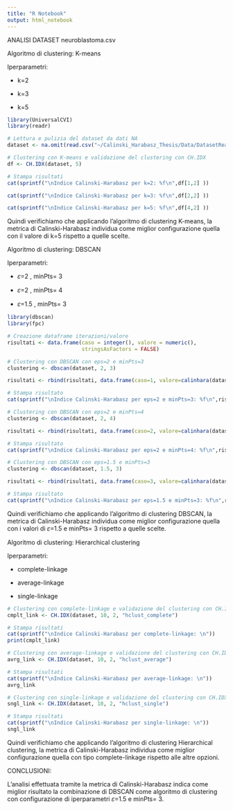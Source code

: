 ```yaml
---
title: "R Notebook"
output: html_notebook
---
```


ANALISI DATASET neuroblastoma.csv

Algoritmo di clustering: K-means

Iperparametri:

-   k=2

-   k=3

-   k=5

```r
library(UniversalCVI)
library(readr)

# Lettura e pulizia del dataset da dati NA
dataset <- na.omit(read.csv("~/Calinski_Harabasz_Thesis/Data/DatasetReali/10_7717_peerj_5665_dataYM2018_neuroblastoma.csv"))

# Clustering con K-means e validazione del clustering con CH.IDX
df <- CH.IDX(dataset, 5)

# Stampa risultati
cat(sprintf("\nIndice Calinski-Harabasz per k=2: %f\n",df[1,2] ))

cat(sprintf("\nIndice Calinski-Harabasz per k=3: %f\n",df[2,2] ))

cat(sprintf("\nIndice Calinski-Harabasz per k=5: %f\n",df[4,2] ))

```

Quindi verifichiamo che applicando l'algoritmo di clustering K-means, la metrica di Calinski-Harabasz individua come miglior configurazione quella con il valore di k=5 rispetto a quelle scelte.

Algoritmo di clustering: DBSCAN

Iperparametri:

-   𝜀=2 , minPts= 3

-   𝜀=2 , minPts= 4

-   𝜀=1.5 , minPts= 3

```r
library(dbscan)
library(fpc)

# Creazione dataframe iterazioni/valore
risultati <- data.frame(caso = integer(), valore = numeric(),
                        stringsAsFactors = FALSE)

# Clustering con DBSCAN con eps=2 e minPts=3
clustering <- dbscan(dataset, 2, 3)

risultati <- rbind(risultati, data.frame(caso=1, valore=calinhara(dataset, clustering$cluster)))

# Stampa risultato
cat(sprintf("\nIndice Calinski-Harabasz per eps=2 e minPts=3: %f\n",risultati[1,2] ))

# Clustering con DBSCAN con eps=2 e minPts=4
clustering <- dbscan(dataset, 2, 4)

risultati <- rbind(risultati, data.frame(caso=2, valore=calinhara(dataset, clustering$cluster)))

# Stampa risultato
cat(sprintf("\nIndice Calinski-Harabasz per eps=2 e minPts=4: %f\n",risultati[2,2] ))

# Clustering con DBSCAN con eps=1.5 e minPts=3
clustering <- dbscan(dataset, 1.5, 3)

risultati <- rbind(risultati, data.frame(caso=3, valore=calinhara(dataset, clustering$cluster)))

# Stampa risultato
cat(sprintf("\nIndice Calinski-Harabasz per eps=1.5 e minPts=3: %f\n",risultati[3,2] ))

```

Quindi verifichiamo che applicando l'algoritmo di clustering DBSCAN, la metrica di Calinski-Harabasz individua come miglior configurazione quella con i valori di 𝜀=1.5 e minPts= 3 rispetto a quelle scelte.

Algoritmo di clustering: Hierarchical clustering

Iperparametri:

-   complete-linkage

-   average-linkage

-   single-linkage

```r

# Clustering con complete-linkage e validazione del clustering con CH.IDX
cmplt_link <- CH.IDX(dataset, 10, 2, "hclust_complete")

# Stampa risultati
cat(sprintf("\nIndice Calinski-Harabasz per complete-linkage: \n"))
print(cmplt_link)

# Clustering con average-linkage e validazione del clustering con CH.IDX
avrg_link <- CH.IDX(dataset, 10, 2, "hclust_average")

# Stampa risultati
cat(sprintf("\nIndice Calinski-Harabasz per average-linkage: \n"))
avrg_link

# Clustering con single-linkage e validazione del clustering con CH.IDX
sngl_link <- CH.IDX(dataset, 10, 2, "hclust_single")

# Stampa risultati
cat(sprintf("\nIndice Calinski-Harabasz per single-linkage: \n"))
sngl_link
```

Quindi verifichiamo che applicando l'algoritmo di clustering Hierarchical clustering, la metrica di Calinski-Harabasz individua come miglior configurazione quella con tipo complete-linkage rispetto alle altre opzioni.

CONCLUSIONI:

L'analisi effettuata tramite la metrica di Calinski-Harabasz indica come miglior risultato la combinazione di DBSCAN come algoritmo di clustering con configurazione di iperparametri 𝜀=1.5 e minPts= 3.
